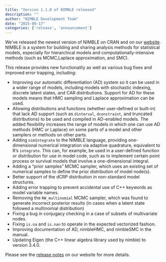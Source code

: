 ```yaml
---
title: "Version 1.1.0 of NIMBLE released"
description: ""
author: "NIMBLE Development Team"
date: "2025-08-17"
categories: ['release', 'announcement']
---
```


We’ve released the newest version of NIMBLE on CRAN and on our [website](https://web.archive.org/web/20250321205159/https://r-nimble.org/). NIMBLE is a system for building and sharing analysis methods for statistical models, especially for hierarchical models and computationally-intensive methods (such as MCMC,Laplace approximation, and SMC).

This release provides new functionality as well as various bug fixes and improved error trapping, including:

  * Improving our automatic differentiation (AD) system so it can be used in a wider range of models, including models with stochastic indexing, discrete latent states, and CAR distributions. Support for AD for these models means that HMC sampling and Laplace approximation can be used.
  * Allowing distributions and functions (whether user-defined or built-in) that lack AD support (such as `dinterval`, `dconstraint`, and truncated distributions) to be used and compiled in AD-enabled models. The added flexibility increases the range of models in which one can use AD methods (HMC or Laplace) on some parts of a model and other samplers or methods on other parts.
  * Adding `nimIntegrate` to the NIMBLE language, providing one-dimensional numerical integration via adaptive quadrature, equivalent to R’s `integrate`. This can, for example, be used in a user-defined function or distribution for use in model code, such as to implement certain point process or survival models that involve a one-dimensional integral.
  * Adding a “prior samples” MCMC sampler, which uses an existing set of numerical samples to define the prior distribution of model node(s).
  * Better support of the dCRP distribution in non-standard model structures.
  * Adding error trapping to prevent accidental use of C++ keywords as model variable names.
  * Removing the `RW_multinomial` MCMC sampler, which was found to generate incorrect posterior results (in cases when a latent state followed a multinomial distribution)
  * Fixing a bug in conjugacy checking in a case of subsets of multivariate nodes.
  * Fixing `is.na` and `is.nan` to operate in the expected vectorized fashion.
  * Improving documentation of AD, nimbleHMC, and nimbleSMC in the manual.
  * Updating Eigen (the C++ linear algebra library used by nimble) to version 3.4.0.

Please see the [release notes](https://web.archive.org/web/20250321205159/https://r-nimble.org/more/news) on our website for more details.